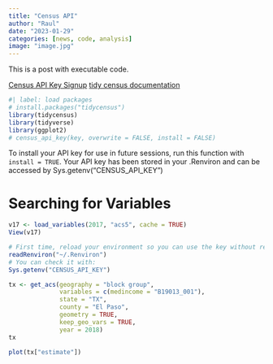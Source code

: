 ```yaml
---
title: "Census API"
author: "Raul"
date: "2023-01-29"
categories: [news, code, analysis]
image: "image.jpg"
---
```


This is a post with executable code.

[Census API Key Signup](https://api.census.gov/data/key_signup.html)
[tidy census documentation](https://cran.r-project.org/web/packages/tidycensus/tidycensus.pdf)

```r
#| label: load packages
# install.packages("tidycensus") 
library(tidycensus)
library(tidyverse)
library(ggplot2)
# census_api_key(key, overwrite = FALSE, install = FALSE)
```
To install your API key for use in future sessions, run this function with `install = TRUE`.
Your API key has been stored in your .Renviron and can be accessed by Sys.getenv("CENSUS_API_KEY")

# Searching for Variables
```r
v17 <- load_variables(2017, "acs5", cache = TRUE)
View(v17)
```

```r

# First time, reload your environment so you can use the key without restarting
readRenviron("~/.Renviron")
# You can check it with:
Sys.getenv("CENSUS_API_KEY")
```


```r
tx <- get_acs(geography = "block group",
              variables = c(medincome = "B19013_001"),
              state = "TX",
              county = "El Paso",
              geometry = TRUE,
              keep_geo_vars = TRUE,
              year = 2018)
tx
```
```r
plot(tx["estimate"])
```

